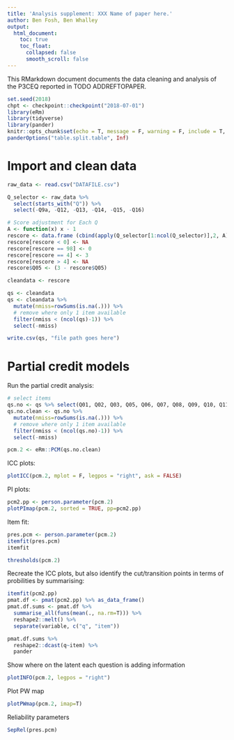 ```yaml
---
title: 'Analysis supplement: XXX Name of paper here.'
author: Ben Fosh, Ben Whalley
output: 
  html_document:
    toc: true
    toc_float:
      collapsed: false
      smooth_scroll: false
---
```



This RMarkdown document documents the data cleaning and analysis of the P3CEQ reported in TODO ADDREFTOPAPER.


```r
set.seed(2018)
chpt <- checkpoint::checkpoint("2018-07-01")
library(eRm)
library(tidyverse)
library(pander)
knitr::opts_chunk$set(echo = T, message = F, warning = F, include = T, comment="", cache=T)
panderOptions("table.split.table", Inf)
```



# Import and clean data

```r
raw_data <- read.csv("DATAFILE.csv")

Q_selector <- raw_data %>%
  select(starts_with("Q")) %>%
  select(-Q9a, -Q12, -Q13, -Q14, -Q15, -Q16)

# Score adjustment for Each Q
A <- function(x) x - 1
rescore <- data.frame (cbind(apply(Q_selector[1:ncol(Q_selector)],2, A)))
rescore[rescore < 0] <- NA
rescore[rescore == 98] <- 0
rescore[rescore == 4] <- 3
rescore[rescore > 4] <- NA
rescore$Q05 <- (3 - rescore$Q05)

cleandata <- rescore
```


```r
qs <- cleandata
qs <- cleandata %>% 
  mutate(nmiss=rowSums(is.na(.))) %>% 
  # remove where only 1 item available
  filter(nmiss < (ncol(qs)-1)) %>% 
  select(-nmiss) 

write.csv(qs, "file path goes here")
```


# Partial credit models

Run the partial credit analysis:

```r
# select items
qs.no <- qs %>% select(Q01, Q02, Q03, Q05, Q06, Q07, Q08, Q09, Q10, Q11)
qs.no.clean <- qs.no %>% 
  mutate(nmiss=rowSums(is.na(.))) %>% 
  # remove where only 1 item available
  filter(nmiss < (ncol(qs.no)-1)) %>% 
  select(-nmiss) 

pcm.2 <- eRm::PCM(qs.no.clean)
```


ICC plots:

```r
plotICC(pcm.2, mplot = F, legpos = "right", ask = FALSE)
```


PI plots:

```r
pcm2.pp <- person.parameter(pcm.2)
plotPImap(pcm.2, sorted = TRUE, pp=pcm2.pp)
```


Item fit:

```r
pres.pcm <- person.parameter(pcm.2)
itemfit(pres.pcm)
itemfit
```


```r
thresholds(pcm.2)
```


Recreate the ICC plots, but also identify the cut/transition points in terms of probilities by summarising:

```r
itemfit(pcm2.pp)
pmat.df <- pmat(pcm2.pp) %>% as_data_frame()
pmat.df.sums <- pmat.df %>% 
  summarise_all(funs(mean(., na.rm=T))) %>% 
  reshape2::melt() %>%
  separate(variable, c("q", "item"))

pmat.df.sums %>% 
  reshape2::dcast(q~item) %>% 
  pander
```




Show where on the latent each question is adding information

```r
plotINFO(pcm.2, legpos = "right")
```


Plot PW map

```r
plotPWmap(pcm.2, imap=T)
```


Reliability parameters

```r
SepRel(pres.pcm)
```


